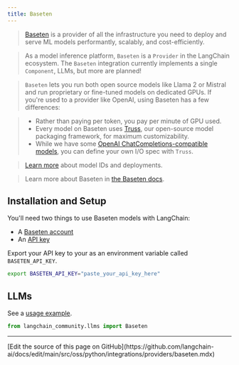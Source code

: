 ```yaml
---
title: Baseten
---
```


>[Baseten](https://baseten.co) is a provider of all the infrastructure you need to deploy and serve
> ML models performantly, scalably, and cost-efficiently.

>As a model inference platform, `Baseten` is a `Provider` in the LangChain ecosystem.
The `Baseten` integration currently implements a single `Component`, LLMs, but more are planned!

>`Baseten` lets you run both open source models like Llama 2 or Mistral and run proprietary or
fine-tuned models on dedicated GPUs. If you're used to a provider like OpenAI, using Baseten has a few differences:

>* Rather than paying per token, you pay per minute of GPU used.
>* Every model on Baseten uses [Truss](https://truss.baseten.co/welcome), our open-source model packaging framework, for maximum customizability.
>* While we have some [OpenAI ChatCompletions-compatible models](https://docs.baseten.co/api-reference/openai), you can define your own I/O spec with `Truss`.

>[Learn more](https://docs.baseten.co/deploy/lifecycle) about model IDs and deployments.

>Learn more about Baseten in [the Baseten docs](https://docs.baseten.co/).

## Installation and Setup

You'll need two things to use Baseten models with LangChain:

* A [Baseten account](https://baseten.co)
* An [API key](https://docs.baseten.co/observability/api-keys)

Export your API key to your as an environment variable called `BASETEN_API_KEY`.

```sh
export BASETEN_API_KEY="paste_your_api_key_here"
```

## LLMs

See a [usage example](/oss/python/integrations/llms/baseten).

```python
from langchain_community.llms import Baseten
```

---

<Callout icon="pen-to-square" iconType="regular">
  [Edit the source of this page on GitHub](https://github.com/langchain-ai/docs/edit/main/src/oss/python/integrations/providers/baseten.mdx)
</Callout>

